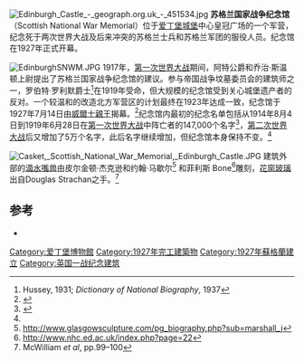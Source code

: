 [[File:Edinburgh_Castle_-_geograph.org.uk_-_451534.jpg|thumb]]
'''苏格兰国家战争纪念馆'''（Scottish National War Memorial）位于[[爱丁堡城堡|爱丁堡城堡]]中心皇冠广场的一个军营，纪念死于两次世界大战及后来冲突的苏格兰士兵和苏格兰军团的服役人员。纪念馆在1927年正式开幕。

[[File:EdinburghSNWM.JPG|thumb]]
1917年，[[第一次世界大战|第一次世界大战]]期间，阿特公爵和乔治·斯温顿上尉提出了苏格兰国家战争纪念馆的建议。参与帝国战争坟墓委员会的建筑师之一，罗伯特·罗利默爵士<ref>Hussey, 1931; ''Dictionary of National Biography'', 1937</ref>在1919年受命，但大规模的纪念馆受到关心城堡遗产者的反对。一个较温和的改造北方军营区的计划最终在1923年达成一致，纪念馆于1927年7月14日由[[爱德华八世|威爾士親王]]揭幕。<ref name=snwmhist>{{cite web |url=http://www.snwm.org/website/history/index.html#A1 |title=History of the Scottish National War Memorial |publisher=Scottish National War Memorial |author=Henderson, Diana M |accessdate=2011-03-19 |deadurl=yes |archiveurl=https://web.archive.org/web/20110718210109/http://www.snwm.org/website/history/index.html#A1 |archivedate=2011-07-18 }}</ref>纪念馆内最初的纪念名单包括从1914年8月4日到1919年6月28日在[[第一次世界大战|第一次世界大战]]中阵亡者的147,000个名字<ref>{{cite web |url=http://www.ukniwm.org.uk/server/show/conMemorial.2002 |title=Scottish National War Memorial |work=UK National Inventory of War Memorials |accessdate=2011-05-03 |archive-date=2008-07-05 |archive-url=https://web.archive.org/web/20080705195806/http://www.ukniwm.org.uk/server/show/conMemorial.2002 |dead-url=no }}</ref>，[[第二次世界大战|第二次世界大战]]后又增加了5万个名字，此后名字继续增加，但纪念馆本身保持不变。<ref name="snwmhist"/>

[[File:Casket,_Scottish_National_War_Memorial,_Edinburgh_Castle.JPG|thumb]]
建筑外部的[[滴水嘴兽|滴水嘴兽]]由皮尔金顿·杰克逊和约翰·马歇尔<ref>http://www.glasgowsculpture.com/pg_biography.php?sub=marshall_j</ref> 和菲利斯 Bone<ref>http://www.nhc.ed.ac.uk/index.php?page=22</ref>雕刻，[[花窗玻璃|花窗玻璃]]出自Douglas Strachan之手。<ref>McWilliam ''et al'', pp.99–100</ref>  

==参考==
{{reflist}}
*{{cite book |author1=McWilliam, Colin |author2=Gifford, John |author3=Walker, David |year=1984 |publisher=Penguin |title=Edinburgh |series=The Buildings of Scotland |isbn=9780140710687 |}}
{{coord|55.9486|N|3.2008|W|region:GB|display=title}}
[[Category:爱丁堡博物館|Category:爱丁堡博物館]]
[[Category:1927年完工建築物|Category:1927年完工建築物]]
[[Category:1927年蘇格蘭建立|Category:1927年蘇格蘭建立]]
[[Category:英国一战纪念建筑|Category:英国一战纪念建筑]]